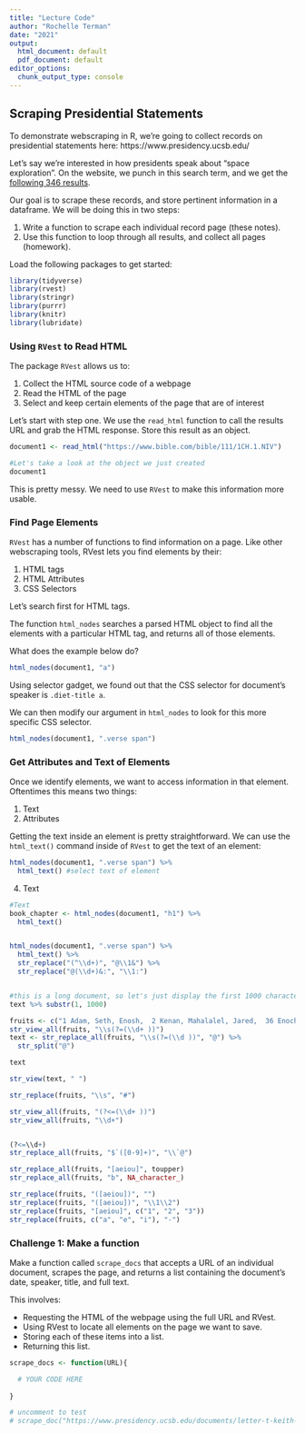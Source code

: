 ```yaml
---
title: "Lecture Code"
author: "Rochelle Terman"
date: "2021"
output:
  html_document: default
  pdf_document: default
editor_options: 
  chunk_output_type: console
---
```


## Scraping Presidential Statements

To demonstrate webscraping in R, we're going to collect records on presidential statements here: https://www.presidency.ucsb.edu/

Let's say we're interested in how presidents speak about "space exploration". On the website, we punch in this search term, and we get the [following 346 results](https://www.presidency.ucsb.edu/advanced-search?field-keywords=%22space+exploration%22&field-keywords2=&field-keywords3=&from%5Bdate%5D=&to%5Bdate%5D=&person2=&items_per_page=100). 

Our goal is to scrape these records, and store pertinent information in a dataframe. We will be doing this in two steps:

1. Write a function to scrape each individual record page (these notes).
2. Use this function to loop through all results, and collect all pages (homework).

Load the following packages to get started:

```r
library(tidyverse)
library(rvest)
library(stringr)
library(purrr)
library(knitr)
library(lubridate)
```

### Using `RVest` to Read HTML

The package `RVest` allows us to:

1. Collect the HTML source code of a webpage
2. Read the HTML of the page
3. Select and keep certain elements of the page that are of interest

Let's start with step one. We use the `read_html` function to call the results URL and grab the HTML response. Store this result as an object.

```r
document1 <- read_html("https://www.bible.com/bible/111/1CH.1.NIV")

#Let's take a look at the object we just created
document1

```
This is pretty messy. We need to use `RVest` to make this information more usable.

### Find Page Elements

`RVest` has a number of functions to find information on a page. Like other webscraping tools, RVest lets you find elements by their:

1. HTML tags
2. HTML Attributes
3. CSS Selectors

Let's search first for HTML tags.

The function `html_nodes` searches a parsed HTML object to find all the elements with a particular HTML tag, and returns all of those elements.

What does the example below do?

```r
html_nodes(document1, "a")
```


Using selector gadget, we found out that the CSS selector for document's speaker is `.diet-title a`.

We can then modify our argument in `html_nodes` to look for this more specific CSS selector. 

```r
html_nodes(document1, ".verse span") 
```

### Get Attributes and Text of Elements

Once we identify elements, we want to access information in that element. Oftentimes this means two things:

1) Text
2) Attributes

Getting the text inside an element is pretty straightforward. We can use the `html_text()` command  inside of `RVest` to get the text of an element:

```r
html_nodes(document1, ".verse span") %>%
  html_text() #select text of element

```

4. Text

```r
#Text
book_chapter <- html_nodes(document1, "h1") %>%
  html_text()


html_nodes(document1, ".verse span") %>%
  html_text() %>%
  str_replace("(^\\d+)", "@\\1&") %>%
  str_replace("@(\\d+)&:", "\\1:")


#this is a long document, so let's just display the first 1000 characters
text %>% substr(1, 1000) 
```

```r
fruits <- c("1 Adam, Seth, Enosh,  2 Kenan, Mahalalel, Jared,  36 Enoch, Methuselah, Lamech, Noah.    4 The sons of Noah: #1:4 Septuagint; Hebrew does not have this line. # 1:4 Septuagint; Hebrew does not have this line. 1:4  Septuagint; Hebrew does not have this line. 5 Shem, Ham and Japheth. ")
str_view_all(fruits, "\\s(?=(\\d+ ))")
text <- str_replace_all(fruits, "\\s(?=(\\d ))", "@") %>%
  str_split("@") 

text

str_view(text, " ")

str_replace(fruits, "\\s", "#")

str_view_all(fruits, "(?<=(\\d+ ))")
str_view_all(fruits, "\\d+")


(?<=\\d+) 
str_replace_all(fruits, "$`([0-9]+)", "\\`@")

str_replace_all(fruits, "[aeiou]", toupper)
str_replace_all(fruits, "b", NA_character_)

str_replace(fruits, "([aeiou])", "")
str_replace(fruits, "([aeiou])", "\\1\\2")
str_replace(fruits, "[aeiou]", c("1", "2", "3"))
str_replace(fruits, c("a", "e", "i"), "-")
```


### Challenge 1: Make a function

Make a function called `scrape_docs` that accepts a URL of an individual document, scrapes the page, and returns a list containing the document's date, speaker, title, and full text.

This involves:

- Requesting the HTML of the webpage using the full URL and RVest.
- Using RVest to locate all elements on the page we want to save.
- Storing each of these items into a list.
- Returning this list.

```r
scrape_docs <- function(URL){

  # YOUR CODE HERE
  
}

# uncomment to test
# scrape_doc("https://www.presidency.ucsb.edu/documents/letter-t-keith-glennan-administrator-national-aeronautics-and-space-administration")
```

